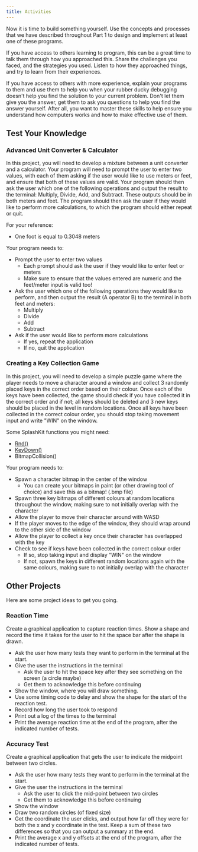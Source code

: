 ```yaml
---
title: Activities
---
```


Now it is time to build something yourself. Use the concepts and processes that we have described throughout Part 1 to design and implement at least one of these programs.

If you have access to others learning to program, this can be a great time to talk them through how you approached this. Share the challenges you faced, and the strategies you used. Listen to how they approached things, and try to learn from their experiences.

If you have access to others with more experience, explain your programs to them and use them to help you when your rubber ducky debugging doesn't help you find the solution to your current problem. Don't let them give you the answer, get them to ask you questions to help you find the answer yourself. After all, you want to master these skills to help ensure you understand how computers works and how to make effective use of them.

## Test Your Knowledge

### Advanced Unit Converter & Calculator

<div class="not-content">
  <YouTube id="zL8mmOsim9s" params="fs=1&modestbranding=1&rel=0&autoplay=1"/>
</div>

In this project, you will need to develop a mixture between a unit converter and a calculator. Your program will need to prompt the user to enter two values, with each of them asking if the user would like to use meters or feet, and ensure that both of these values are valid. Your program should then ask the user which one of the following operations and output the result to the terminal: Multiply, Divide, Add, and Subtract. These outputs should be in both meters and feet. The program should then ask the user if they would like to perform more calculations, to which the program should either repeat or quit.

For your reference:

- One foot is equal to 0.3048 meters

Your program needs to:

- Prompt the user to enter two values
  - Each prompt should ask the user if they would like to enter feet or meters
  - Make sure to ensure that the values entered are numeric and the feet/meter input is valid too!
- Ask the user which one of the following operations they would like to perform, and then output the result (A operator B) to the terminal in both feet and meters:
  - Multiply
  - Divide
  - Add
  - Subtract
- Ask if the user would like to perform more calculations
  - If yes, repeat the application
  - If no, quit the application

### Creating a Key Collection Game

<div class="not-content">
  <YouTube id="yEgApwFySTk" params="fs=1&modestbranding=1&rel=0&autoplay=1"/>
</div>

In this project, you will need to develop a simple puzzle game where the player needs to move a character around a window and collect 3 randomly placed keys in the correct order based on their colour. Once each of the keys have been collected, the game should check if you have collected it in the correct order and if not; all keys should be deleted and 3 new keys should be placed in the level in random locations. Once all keys have been collected in the correct colour order, you should stop taking movement input and write "WIN" on the window.

Some SplashKit functions you might need:

- [Rnd()](https://splashkit.io/api/utilities/#rnd)
- [KeyDown()](https://splashkit.io/api/input/#key-down)
- BitmapCollision()

Your program needs to:

- Spawn a character bitmap in the center of the window
  - You can create your bitmaps in paint (or other drawing tool of choice) and save this as a bitmap! (.bmp file)
- Spawn three key bitmaps of different colours at random locations throughout the window, making sure to not initially overlap with the character
- Allow the player to move their character around with WASD
- If the player moves to the edge of the window, they should wrap around to the other side of the window
- Allow the player to collect a key once their character has overlapped with the key
- Check to see if keys have been collected in the correct colour order
  - If so, stop taking input and display "WIN" on the window
  - If not, spawn the keys in different random locations again with the same colours, making sure to not initially overlap with the character

## Other Projects

Here are some project ideas to get you going.

### Reaction Time

Create a graphical application to capture reaction times. Show a shape and record the time it takes for the user to hit the space bar after the shape is drawn.

- Ask the user how many tests they want to perform in the terminal at the start.
- Give the user the instructions in the terminal
  - Ask the user to hit the space key after they see something on the screen (a circle maybe)
  - Get them to acknowledge this before continuing
- Show the window, where you will draw something.
- Use some timing code to delay and show the shape for the start of the reaction test.
- Record how long the user took to respond
- Print out a log of the times to the terminal
- Print the average reaction time at the end of the program, after the indicated number of tests.

### Accuracy Test

Create a graphical application that gets the user to indicate the midpoint between two circles.

- Ask the user how many tests they want to perform in the terminal at the start.
- Give the user the instructions in the terminal
  - Ask the user to click the mid-point between two circles
  - Get them to acknowledge this before continuing
- Show the window
- Draw two random circles (of fixed size)
- Get the coordinate the user clicks, and output how far off they were for both the x and y coordinate in the test. Keep a sum of these two differences so that you can output a summary at the end.
- Print the average x and y offsets at the end of the program, after the indicated number of tests. 
